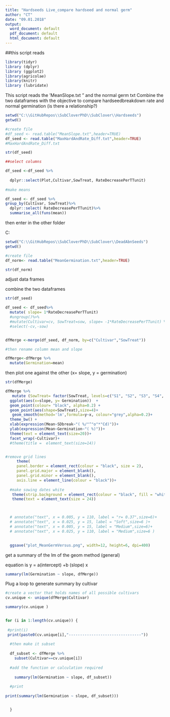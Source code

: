```yaml
---
title: "Hardseeds Live_compare hardseed and normal germ"
author: "CT"
date: "09.01.2018"
output:
  word_document: default
  pdf_document: default
  html_document: default
---
```

##this script reads

```r
library(tidyr)
library (dplyr)
library (ggplot2)
library(agricolae)
library(knitr)
library (lubridate)


```

This script reads the 'MeanSlope.txt " and the normal germ txt 
Combine the two dataframes with the objective to compare hardseedbreakdown rate and normal germination (is there a relationship?)


```r
setwd("C:\\GitHubRepos\\SubCloverPhD\\SubClover\\Hardseeds")
getwd()

#create file
#df_seed <- read.table("MeanSlope.txt",header=TRUE) 
df_seed <- read.table("MaxHardAndRate_Diff.txt",header=TRUE) 
#MaxHardAndRate_Diff.txt

str(df_seed)

##select columns

df_seed <-df_seed %>%
  
  dplyr::select(Plot,Cultivar,SowTreat, RateDecreasePerTTunit)
  
#make means

df_seed <- df_seed %>%
group_by(Cultivar, SowTreat)%>%
  dplyr::select( RateDecreasePerTTunit)%>%
  summarise_all(funs(mean))

```


then enter in the other folder 

C:\GitHubRepos\SubCloverPhD\SubClover\DeadAbnSeeds
```r
setwd("C:\\GitHubRepos\\SubCloverPhD\\SubClover\\DeadAbnSeeds")
getwd()

#create file
df_norm<- read.table("MeanGermination.txt",header=TRUE) 

str(df_norm)


```


adjust data frames 

combine the two dataframes 


```r
str(df_seed)

df_seed <- df_seed%>%
  mutate( slope= 1*RateDecreasePerTTunit) 
  #ungroup()%>%
  #mutate(Cultivar=cv, SowTreat=sow, slope= -1*RateDecreasePerTTunit) %>%
  #select(-cv,-sow)



```


```r



dfMerge <-merge(df_seed, df_norm, by=c("Cultivar","SowTreat"))

#then rename column mean and slope

dfMerge<-dfMerge %>%
  mutate(Germination=mean)


```

then plot one against the other (x= slope, y = germination)


```r
str(dfMerge)

dfMerge %>%
   mutate (SowTreat= factor(SowTreat, levels=c("S1", "S2", "S3", "S4", "S6", "S7"),labels=c("Jun", "Jul", "Sept", "Nov", "Feb", "Mar")))%>%
  ggplot(aes(x=slope, y= Germination))  +
  geom_point(colour= "black", alpha=0.2) +
  geom_point(aes(shape=SowTreat),size=4)+
   geom_smooth(method='lm',formula=y~x, colour="grey",alpha=0.2)+
  theme_bw() +
  xlab(expression(Mean~SDbreak~"( %/"^"o"*"Cd)"))+ 
  ylab(expression(Mean~Germination~"( %)"))+
  theme(text = element_text(size=20))+
  facet_wrap(~Cultivar)+
  #theme(title =  element_text(size=14))


#remove grid lines 
     theme(
     panel.border = element_rect(colour = "black", size = 2), 
     panel.grid.major = element_blank(),
     panel.grid.minor = element_blank(),
     axis.line = element_line(colour = "black"))+
  
  #make sowing dates white  
   theme(strip.background = element_rect(colour = "black", fill = "white",size=2))+
   theme(text = element_text(size = 24))



  # annotate("text", x = 0.005, y = 110, label = "r= 0.37",size=6)+
  # annotate("text", x = 0.025, y = 15, label = "Soft",size=6 )+
  # annotate("text", x = 0.005, y = 15, label = "Medium",size=6)+
  # annotate("text", x = 0.025, y = 110, label = "Medium",size=6 )

  
  ggsave("plot_MeanGermVersus.png", width=12, height=6, dpi=400)
```




get a summary of the lm of the geom method (general)

equation is y = a(intercept) +b (slope) x
```r
summary(lm(Germination ~ slope, dfMerge))

```

Plug a loop to generate summary by cultivar 

```r

#create a vector that holds names of all possible cultivars
cv.unique <- unique(dfMerge$Cultivar)

summary(cv.unique )


for (i in 1:length(cv.unique)) {
  
 #print(i)
 print(paste0(cv.unique[i],"--------------------------------"))
  
  #then make it subset 
  
  df_subset <- dfMerge %>%
    subset(Cultivar==cv.unique[i])
  
  #add the function or calculation required 
  
    summary(lm(Germination ~ slope, df_subset))  
    
  #print
    
print(summary(lm(Germination ~ slope, df_subset)))


  } 



```

